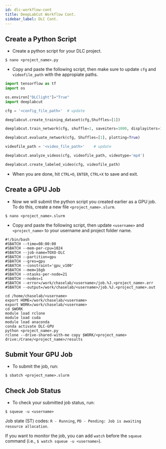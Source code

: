 ```yaml
---
id: dlc-workflow-cont
title: DeepLabCut Workflow Cont.
sidebar_label: DLC Cont.
---
```



## Create a Python Script

- Create a python script for your DLC project.

```shell
$ nano <project_name>.py
```

- Copy and paste the following script, then make sure to update `cfg` and `videofile_path` with the appropiate paths.

```python
import tensorflow as tf
import os

os.environ["DLClight"]="True"
import deeplabcut

cfg = '<config_file_path>'	# update

deeplabcut.create_training_dataset(cfg,Shuffles=[1])

deeplabcut.train_network(cfg, shuffle=1, saveiters=1000, displayiters=10, maxiters=200000)

deeplabcut.evaluate_network(cfg, Shuffles=[1], plotting=True)

videofile_path = '<video_file_path>'	# update

deeplabcut.analyze_videos(cfg, videofile_path, videotype='mp4')

deeplabcut.create_labeled_video(cfg, videofile_path)
```

- When you are done, hit `CTRL+O`, `ENTER`, `CTRL+X` to save and exit.

## Create a GPU Job

- Now we will submit the python script you created earlier as a GPU job.  To do this, create a new file `<project_name>.slurm`.

```shell
$ nano <project_name>.slurm
```

- Copy and paste the following script, then update `<username>` and `<project_name>` to your username and project folder name.

```shell
#!/bin/bash
#SBATCH --time=08:00:00
#SBATCH --mem-per-cpu=1024
#SBATCH --job-name=TOXO-DLC
#SBATCH --partition=gpu
#SBATCH --gres=gpu
#SBATCH --constraint='gpu_v100'
#SBATCH --mem=16gb
#SBATCH --ntasks-per-node=21
#SBATCH --nodes=1
#SBATCH --error=/work/chaselab/<username>/job.%J.<project_name>.err
#SBATCH --output=/work/chaselab/<username>/job.%J.<project_name>.out

cd /home/chaselab/<username>
export HOME=/work/chaselab/<username>
export WORK=/work/chaselab/<username>
cd $WORK
module load rclone
module load cuda
module load anaconda
conda activate DLC-GPU
python <project_name>.py
rclone --drive-shared-with-me copy $WORK/<project_name> drive:/Crane/<project_name>/results
```

## Submit Your GPU Job

- To submit the job, run:

```shell
$ sbatch <project_name>.slurm
```

## Check Job Status

- To check your submitted job status, run:

```shell
$ squeue -u <username>
```

Job state (ST) codes: `R - Running`, `PD - Pending: Job is awaiting resource allocation`.

If you want to monitor the job, you can add `watch` before the `squeue` command (i.e., `$ watch squeue -u <username>`).
